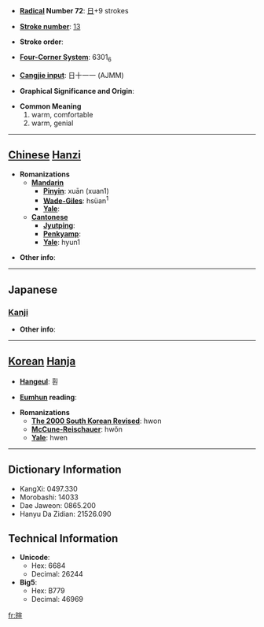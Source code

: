 * '''[[Wiktionary:Chinese radical index| Radical]] Number 72''': [[Wiktionary:Chinese radical index 日|日]]+9 strokes

* '''[[Wiktionary:Chinese total strokes index|Stroke number]]''': [[Wiktionary:Chinese total strokes index 13|13]]

* '''Stroke order''': 

* '''[[Wiktionary:Chinese four corner index|Four-Corner System]]''': 6301<sub>6</sub>

* '''[[Wiktionary:Chinese Cangjie index|Cangjie input]]''': 日十一一 (AJMM)

* '''Graphical Significance and Origin''': 

* '''Common Meaning'''
*#warm, comfortable
*# warm, genial


----

== [[Chinese]] [[Hanzi]] ==

* '''Romanizations'''
** '''[[Mandarin]]'''
*** '''[[Pinyin]]''': xuān (xuan1)
*** '''[[Wade-Giles]]''': hsüan<sup>1</sup>
*** '''[[Yale]]''': 
** '''[[Cantonese]]'''
*** '''[[Jyutping]]''':
*** '''[[Penkyamp]]''': 
*** '''[[Yale]]''': hyun1

* '''Other info''': 

----

==Japanese==
===[[Kanji]]===
{{kanji|on readings=[[けん]] (ken)|kun readings=[[あたたかい]] (atatakai)}}

* '''Other info''':  

----

== [[Korean]] [[Hanja]] ==

* '''[[Hangeul]]''': 훤

* '''[[Eumhun]] reading''': 

* '''Romanizations'''
** '''[[The 2000 South Korean Revised Romanization|The 2000 South Korean Revised]]''': hwon
** '''[[McCune-Reischauer]]''': hwŏn
** '''[[Yale]]''': hwen

----

== Dictionary Information ==

* KangXi: 0497.330
* Morobashi: 14033
* Dae Jaweon: 0865.200
* Hanyu Da Zidian: 21526.090

== Technical Information ==

* '''Unicode''':
** Hex: 6684
** Decimal: 26244
* '''Big5''':
** Hex: B779
** Decimal: 46969

[[fr:暄]]